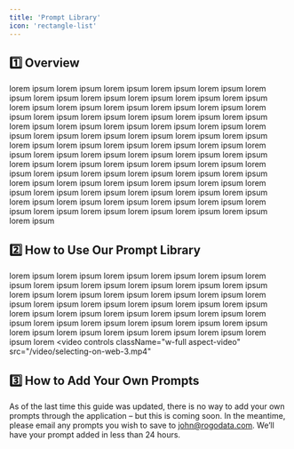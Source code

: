 ```yaml
---
title: 'Prompt Library'
icon: 'rectangle-list'
---
```


## 1️⃣ Overview
lorem ipsum lorem ipsum lorem ipsum lorem ipsum lorem ipsum lorem ipsum lorem ipsum lorem ipsum lorem ipsum lorem ipsum lorem ipsum lorem ipsum lorem ipsum lorem ipsum lorem ipsum lorem ipsum lorem ipsum lorem ipsum lorem ipsum lorem ipsum lorem ipsum lorem ipsum lorem ipsum lorem ipsum lorem ipsum lorem ipsum lorem ipsum lorem ipsum lorem ipsum lorem ipsum lorem ipsum lorem ipsum lorem ipsum lorem ipsum lorem ipsum lorem ipsum lorem ipsum lorem ipsum lorem ipsum lorem ipsum lorem ipsum lorem ipsum lorem ipsum lorem ipsum lorem ipsum lorem ipsum lorem ipsum lorem ipsum lorem ipsum lorem ipsum lorem ipsum lorem ipsum lorem ipsum lorem ipsum lorem ipsum lorem ipsum lorem ipsum lorem ipsum lorem ipsum lorem ipsum lorem ipsum lorem ipsum lorem ipsum lorem ipsum lorem ipsum lorem ipsum lorem ipsum lorem ipsum lorem ipsum lorem ipsum lorem ipsum lorem ipsum lorem ipsum lorem ipsum lorem ipsum lorem ipsum lorem ipsum lorem ipsum

## 2️⃣ How to Use Our Prompt Library
lorem ipsum lorem ipsum lorem ipsum lorem ipsum lorem ipsum lorem ipsum lorem ipsum lorem ipsum lorem ipsum lorem ipsum lorem ipsum lorem ipsum lorem ipsum lorem ipsum lorem ipsum lorem ipsum lorem ipsum lorem ipsum lorem ipsum lorem ipsum lorem ipsum lorem ipsum lorem ipsum lorem ipsum lorem ipsum lorem ipsum lorem ipsum lorem ipsum lorem ipsum lorem ipsum lorem ipsum lorem ipsum lorem ipsum lorem ipsum lorem ipsum lorem ipsum lorem ipsum lorem ipsum lorem ipsum lorem
<video
	controls
	className="w-full aspect-video"
	src="/video/selecting-on-web-3.mp4"
></video>

## 3️⃣ How to Add Your Own Prompts
As of the last time this guide was updated, there is no way to add your own prompts through the application – but this is coming soon. In the meantime, please email any prompts you wish to save to john@rogodata.com. We’ll have your prompt added in less than 24 hours.